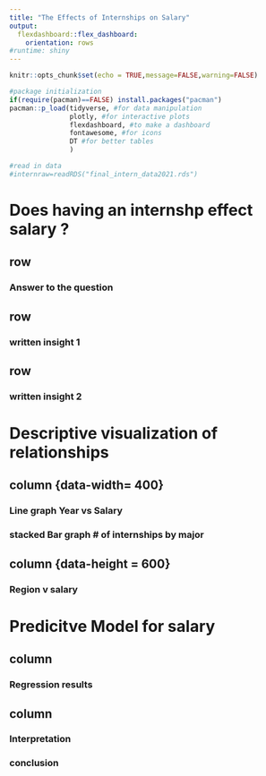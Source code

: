 ```yaml
---
title: "The Effects of Internships on Salary"
output: 
  flexdashboard::flex_dashboard:
    orientation: rows
#runtime: shiny
---
```


```r
knitr::opts_chunk$set(echo = TRUE,message=FALSE,warning=FALSE)

#package initialization
if(require(pacman)==FALSE) install.packages("pacman")
pacman::p_load(tidyverse, #for data manipulation
               plotly, #for interactive plots
               flexdashboard, #to make a dashboard
               fontawesome, #for icons
               DT #for better tables
               )

#read in data
#internraw=readRDS("final_intern_data2021.rds")
```

# Does having an internshp effect salary ? 

## row {data-width=400}

### Answer to the question

## row {data-width=400}

### written insight 1 

## row {data-width=400}

### written insight 2 

# Descriptive visualization of relationships

## column {data-width= 400}
 
### Line graph Year vs Salary

### stacked Bar graph # of internships by major

## column {data-height = 600}

### Region v salary

# Predicitve Model for salary {data-orientation=columns}

## column {data-width=500}

### Regression results

## column {data-width=500}

### Interpretation

### conclusion

